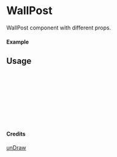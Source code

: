 
<Meta of={WallPost} title="unDraw/WallPost" />

# WallPost

WallPost component with different props.

#### Example

<Canvas of={WallPost.Primary} />

## Usage

```ts
import { WallPost } from "yadl-ui";

const Example = () => {
  return (
      <WallPost />
  );
};

export default Example;
```

#### Credits
[unDraw](https://undraw.co/illustrations)
